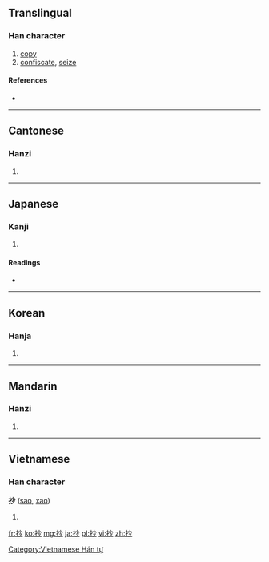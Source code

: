 ==Translingual==

===Han character===
{{Han char|rn=64|rad=手|as=04|sn=7|four=5902<sub>0</sub>|canj=手火竹 (QFH)|ids=⿰[[扌]][[少]]}}

# [[copy]]
# [[confiscate]], [[seize]]

====References====
* {{Han ref|kx=0420.100|dkj=11863|dj=0767.100|hdz=31836.060|uh=6284|ud=25220|bh=A7DB|bd=42971}}

----

==Cantonese==

===Hanzi===
{{yue-hanzi|jyut=|y=chaau1}}

# {{defn|lang=yue|sort=手04}}

----

==Japanese==

===Kanji===
{{ja-kanji|grade=c|rs=手04}}

# {{defn|lang=ja|sort=手04}}

====Readings====
* {{ja-readings|on=[[しょう]] (shō)|kun=[[とる]] (toru), [[かすめとる]] (kasumetoru), [[うつす]] (utsusu)}}

----

==Korean==

===Hanja===
{{ko-hanja|hangeul=초|eumhun=|rv=cho|mr=ch'o|y=cho}}

# {{defn|lang=ko|sort=手04}}

----

==Mandarin==

===Hanzi===
{{cmn-hanzi|pin=[[chāo]] ([[chao1]]), [[wěn]] ([[wen3]])|wg=ch'ao<sup>1</sup>, wen<sup>3</sup>}}

# {{defn|lang=cmn|sort=手04}}

----

==Vietnamese==

===Han character===
'''抄''' ([[sao]], [[xao]])

# {{defn|lang=vi}}

[[Category:Vietnamese Hán tự]]

[[fr:抄]]
[[ko:抄]]
[[mg:抄]]
[[ja:抄]]
[[pl:抄]]
[[vi:抄]]
[[zh:抄]]